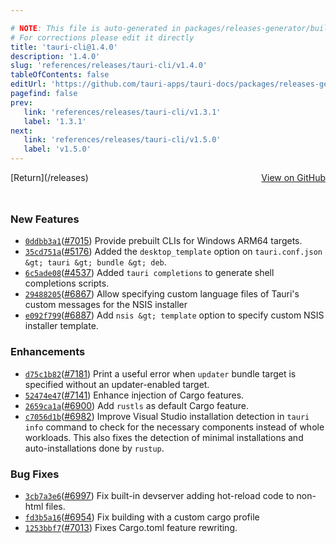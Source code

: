 ```yaml
---

# NOTE: This file is auto-generated in packages/releases-generator/build.ts
# For corrections please edit it directly
title: 'tauri-cli@1.4.0'
description: '1.4.0'
slug: 'references/releases/tauri-cli/v1.4.0'
tableOfContents: false
editUrl: 'https://github.com/tauri-apps/tauri-docs/packages/releases-generator/build.ts'
pagefind: false
prev:
   link: 'references/releases/tauri-cli/v1.3.1'
   label: '1.3.1'
next:
   link: 'references/releases/tauri-cli/v1.5.0'
   label: 'v1.5.0'
---
```


<div style="margin-bottom:3rem; display: flex; justify-content: space-between; align-items: center"><span>[Return](/releases)</span><span><a href="https://github.com/tauri-apps/tauri/releases/tag/tauri-cli-v1.4.0">View on GitHub</a></span></div>

### New Features

- [`0ddbb3a1`](https://www.github.com/tauri-apps/tauri/commit/0ddbb3a1dc1961ba5c6c1a60081513c1380c8af1)([#7015](https://www.github.com/tauri-apps/tauri/pull/7015)) Provide prebuilt CLIs for Windows ARM64 targets.
- [`35cd751a`](https://www.github.com/tauri-apps/tauri/commit/35cd751adc6fef1f792696fa0cfb471b0bf99374)([#5176](https://www.github.com/tauri-apps/tauri/pull/5176)) Added the `desktop_template` option on `tauri.conf.json &gt; tauri &gt; bundle &gt; deb`.
- [`6c5ade08`](https://www.github.com/tauri-apps/tauri/commit/6c5ade08d97844bb685789d30e589400bbe3e04c)([#4537](https://www.github.com/tauri-apps/tauri/pull/4537)) Added `tauri completions` to generate shell completions scripts.
- [`29488205`](https://www.github.com/tauri-apps/tauri/commit/2948820579d20dfaa0861c2f0a58bd7737a7ffd1)([#6867](https://www.github.com/tauri-apps/tauri/pull/6867)) Allow specifying custom language files of Tauri&#39;s custom messages for the NSIS installer
- [`e092f799`](https://www.github.com/tauri-apps/tauri/commit/e092f799469ff32c7d1595d0f07d06fd2dab5c29)([#6887](https://www.github.com/tauri-apps/tauri/pull/6887)) Add `nsis &gt; template` option to specify custom NSIS installer template.

### Enhancements

- [`d75c1b82`](https://www.github.com/tauri-apps/tauri/commit/d75c1b829bd96d9e3a672bcc79120597d5ada4a0)([#7181](https://www.github.com/tauri-apps/tauri/pull/7181)) Print a useful error when `updater` bundle target is specified without an updater-enabled target.
- [`52474e47`](https://www.github.com/tauri-apps/tauri/commit/52474e479d695865299d8c8d868fb98b99731020)([#7141](https://www.github.com/tauri-apps/tauri/pull/7141)) Enhance injection of Cargo features.
- [`2659ca1a`](https://www.github.com/tauri-apps/tauri/commit/2659ca1ab4799a5bda65c229c149e98bd01eb1ee)([#6900](https://www.github.com/tauri-apps/tauri/pull/6900)) Add `rustls` as default Cargo feature.
- [`c7056d1b`](https://www.github.com/tauri-apps/tauri/commit/c7056d1b202927d025aa479818c2fb20bf5d6113)([#6982](https://www.github.com/tauri-apps/tauri/pull/6982)) Improve Visual Studio installation detection in `tauri info` command to check for the necessary components instead of whole workloads. This also fixes the detection of minimal installations and auto-installations done by `rustup`.

### Bug Fixes

- [`3cb7a3e6`](https://www.github.com/tauri-apps/tauri/commit/3cb7a3e642bb10ee90dc1d24daa48b8c8c15c9ce)([#6997](https://www.github.com/tauri-apps/tauri/pull/6997)) Fix built-in devserver adding hot-reload code to non-html files.
- [`fd3b5a16`](https://www.github.com/tauri-apps/tauri/commit/fd3b5a16b13d62f62c850e68763401916dde26f2)([#6954](https://www.github.com/tauri-apps/tauri/pull/6954)) Fix building with a custom cargo profile
- [`1253bbf7`](https://www.github.com/tauri-apps/tauri/commit/1253bbf7ae11a87887e0b3bd98cc26dbb98c8130)([#7013](https://www.github.com/tauri-apps/tauri/pull/7013)) Fixes Cargo.toml feature rewriting.

